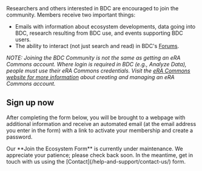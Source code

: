 
<PageContent title="Join the BDC Community">
  Researchers and others interested in BDC are encouraged to join the community.
  Members receive two important things:
  
  - Emails with information about ecosystem developments, data going into BDC,
    research resulting from BDC use, and events supporting BDC users.
  - The ability to interact (not just search and read) in
    BDC's [Forums](https://bdcatalyst.freshdesk.com/support/discussions/60000024585).
  
  *NOTE: Joining the BDC Community is not the same as getting an eRA Commons account.
  Where login is required in BDC (e.g., Analyze Data), people must use their eRA Commons
  credentials. Visit the [eRA Commons website for more information](https://www.era.nih.gov/register-accounts/create-and-edit-an-account.htm)
  about creating and managing an eRA Commons account.*
  
  ## Sign up now
  
  After completing the form below, you will be brought to a webpage with additional
  information and receive an automated email (at the email address you enter in the form)
  with a link to activate your membership and create a password.

<InfoCard>
  Our **Join the Ecosystem Form** is currently under maintenance. We appreciate your patience; please check back soon. In the meantime, get in touch with us using the [Contact](/help-and-support/contact-us/) form.
</InfoCard>

</PageContent>